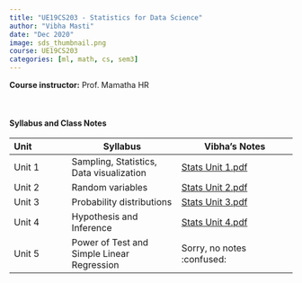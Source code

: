 ```yaml
---
title: "UE19CS203 - Statistics for Data Science"
author: "Vibha Masti"
date: "Dec 2020"
image: sds_thumbnail.png
course: UE19CS203
categories: [ml, math, cs, sem3]
---
```


**Course instructor:** Prof. Mamatha HR

<br>


#### Syllabus and Class Notes

| Unit              | Syllabus                         |       Vibha's Notes                |
| :---------------- | -------------------------------- | ---------------------------------- |
| Unit 1            |  Sampling, Statistics, Data visualization  | [Stats Unit 1.pdf](SDS%20Unit%201.pdf) |
| Unit 2            | Random variables | [Stats Unit 2.pdf](SDS%20Unit%202.pdf) |
| Unit 3            | Probability distributions  | [Stats Unit 3.pdf](SDS%20Unit%203.pdf) |
| Unit 4            | Hypothesis and Inference | [Stats Unit 4.pdf](SDS%20Unit%204.pdf) |
| Unit 5            | Power of Test and Simple Linear Regression | Sorry, no notes :confused: |


<br>


<!-- #### Textbooks: 

-  **T1**: "Learning PHP, MySQL & JavaScript", Robin Nixon. May 2018, 5th edition, O'Reilly Media, Inc.
-  **T2**: "Pro MERN Stack: Full Stack Web App Development with Mongo, Express, React, and Node", by Vasan Subramanian. March 2017, Apress

<br>

#### Reference Books:

- **R1**: "Beginning Node.js, Express & MongoDB Development", Greg Lim, July 2019
- **R2**: "Learning React, Functional Web Development with React and Redux", Alex Banks and Eve Porcello, May 2017, O'Reilly Media, Inc.

<br> -->
